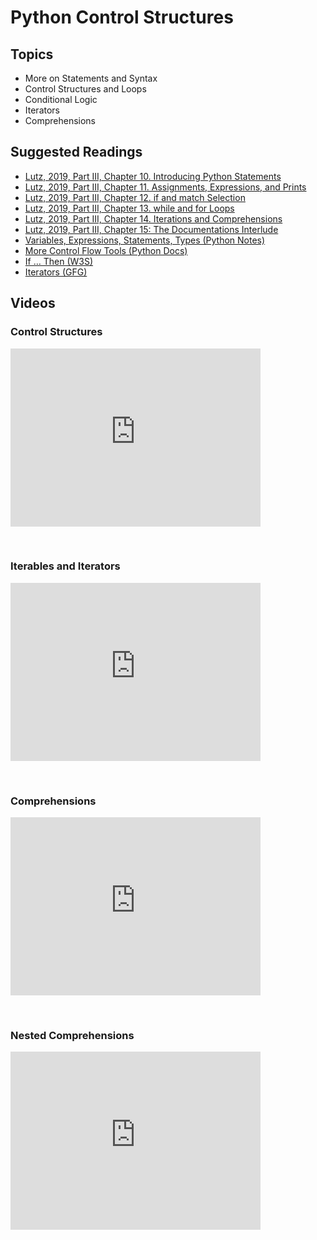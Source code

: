 # Python Control Structures

## Topics

-   More on Statements and Syntax
-   Control Structures and Loops
-   Conditional Logic
-   Iterators
-   Comprehensions

## Suggested Readings

-   [Lutz, 2019, Part III, Chapter 10. Introducing Python Statements](https://learning.oreilly.com/library/view/learning-python-6th/9781098171292/ch10.html)
-   [Lutz, 2019, Part III, Chapter 11. Assignments, Expressions, and Prints](https://learning.oreilly.com/library/view/learning-python-6th/9781098171292/ch11.html)
-   [Lutz, 2019, Part III, Chapter 12. if and match Selection](https://learning.oreilly.com/library/view/learning-python-6th/9781098171292/ch12.html)
-   [Lutz, 2019, Part III, Chapter 13. while and for Loops](https://learning.oreilly.com/library/view/learning-python-6th/9781098171292/ch13.html)
-   [Lutz, 2019, Part III, Chapter 14. Iterations and Comprehensions](https://learning.oreilly.com/library/view/learning-python-6th/9781098171292/ch14.html)
-   [Lutz, 2019, Part III, Chapter 15: The Documentations Interlude](https://learning.oreilly.com/library/view/learning-python-6th/9781098171292/ch15.html)
-   [Variables, Expressions, Statements, Types (Python Notes)](https://thomas-cokelaer.info/tutorials/python/variables.html)
-   [More Control Flow Tools (Python Docs)](https://docs.python.org/3/tutorial/controlflow.html)
-   [If ... Then (W3S)](https://www.w3schools.com/python/python_conditions.asp)
-   [Iterators (GFG)](https://www.geeksforgeeks.org/iterators-in-python/)

## Videos

### Control Structures

<iframe id="kmsembed-1_0oc8qocg" width="400" height="285" src="https://kaltura-prod.its.virginia.edu/embed/secure/iframe/entryId/1_0oc8qocg/uiConfId/50243942/pbc/353035032/st/0" class="kmsembed" allowfullscreen webkitallowfullscreen mozAllowFullScreen allow="autoplay *; fullscreen *; encrypted-media *" referrerPolicy="no-referrer-when-downgrade" sandbox="allow-downloads allow-forms allow-same-origin allow-scripts allow-top-navigation allow-pointer-lock allow-popups allow-modals allow-orientation-lock allow-popups-to-escape-sandbox allow-presentation allow-top-navigation-by-user-activation" frameborder="0" title="DS 5100 M03 Control Structures"></iframe><br />

### Iterables and Iterators

<iframe id="kmsembed-1_2nuu4az4" width="400" height="285" src="https://kaltura-prod.its.virginia.edu/embed/secure/iframe/entryId/1_2nuu4az4/uiConfId/50243942/pbc/353035032/st/0" class="kmsembed" allowfullscreen webkitallowfullscreen mozAllowFullScreen allow="autoplay *; fullscreen *; encrypted-media *" referrerPolicy="no-referrer-when-downgrade" sandbox="allow-downloads allow-forms allow-same-origin allow-scripts allow-top-navigation allow-pointer-lock allow-popups allow-modals allow-orientation-lock allow-popups-to-escape-sandbox allow-presentation allow-top-navigation-by-user-activation" frameborder="0" title="DS 5100 M03 Iterables and Iterators"></iframe><br />

### Comprehensions

<iframe id="kmsembed-1_lmz0pbeg" width="400" height="285" src="https://kaltura-prod.its.virginia.edu/embed/secure/iframe/entryId/1_lmz0pbeg/uiConfId/50243942/pbc/353035032/st/0" class="kmsembed" allowfullscreen webkitallowfullscreen mozAllowFullScreen allow="autoplay *; fullscreen *; encrypted-media *" referrerPolicy="no-referrer-when-downgrade" sandbox="allow-downloads allow-forms allow-same-origin allow-scripts allow-top-navigation allow-pointer-lock allow-popups allow-modals allow-orientation-lock allow-popups-to-escape-sandbox allow-presentation allow-top-navigation-by-user-activation" frameborder="0" title="DS 5100 M03 Comprehensions"></iframe><br />

### Nested Comprehensions

<iframe id="kmsembed-1_kmjd2a3x" width="400" height="285" src="https://kaltura-prod.its.virginia.edu/embed/secure/iframe/entryId/1_kmjd2a3x/uiConfId/50243942/pbc/353035032/st/0" class="kmsembed" allowfullscreen webkitallowfullscreen mozAllowFullScreen allow="autoplay *; fullscreen *; encrypted-media *" referrerPolicy="no-referrer-when-downgrade" sandbox="allow-downloads allow-forms allow-same-origin allow-scripts allow-top-navigation allow-pointer-lock allow-popups allow-modals allow-orientation-lock allow-popups-to-escape-sandbox allow-presentation allow-top-navigation-by-user-activation" frameborder="0" title="DS 5100 M03 Nested Comprehensions"></iframe><br />